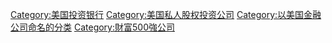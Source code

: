 [[Category:美国投资银行|Category:美国投资银行]]
[[Category:美国私人股权投资公司|Category:美国私人股权投资公司]]
[[Category:以美国金融公司命名的分类|Category:以美国金融公司命名的分类]]
[[Category:財富500強公司|Category:財富500強公司]]